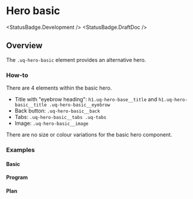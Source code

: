
<Meta of={HeroBasicStories} />

# Hero basic

<StatusBadge.Development />
<StatusBadge.DraftDoc />

## Overview

The `.uq-hero-basic` element provides an alternative hero.

### How-to

There are 4 elements within the basic hero.

- Title with "eyebrow heading": `h1.uq-hero-base__title` and `h1.uq-hero-basic__title .uq-hero-basic__eyebrow`
- Back button: `.uq-hero-basic__back`
- Tabs: `.uq-hero-basic__tabs .uq-tabs`
- Image: `.uq-hero-basic__image`

There are no size or colour variations for the basic hero component.

<Canvas>
  <Story of={HeroBasicStories.HeroBasic} />
</Canvas>

### Examples

#### Basic

<Canvas>
  <Story of={HeroBasicStories.Basic} />
</Canvas>

#### Program

<Canvas>
  <Story of={HeroBasicStories.Program} />
</Canvas>

#### Plan

<Canvas>
  <Story of={HeroBasicStories.Plan} />
</Canvas>
